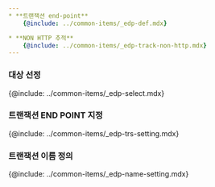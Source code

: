 ```yaml
---
* **트랜잭션 end-point**  
    {@include: ../common-items/_edp-def.mdx} 

* **NON HTTP 추적**  
    {@include: ../common-items/_edp-track-non-http.mdx} 
---
```


### 대상 선정

{@include: ../common-items/_edp-select.mdx}

### 트랜잭션 END POINT 지정

{@include: ../common-items/_edp-trs-setting.mdx}

### 트랜잭션 이름 정의

{@include: ../common-items/_edp-name-setting.mdx}
 
<!--
### 플러그인 사용

{@include: ../common-items/_edp-plugin.mdx}
-->

